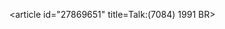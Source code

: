 <article id="27869651" title=Talk:(7084) 1991 BR>
	<talkpage id="27869651" title="Talk:(7084) 1991 BR">
{{WPAstronomy|class=stub|importance=low|object=yes}}
	</talkpage>
</article>
